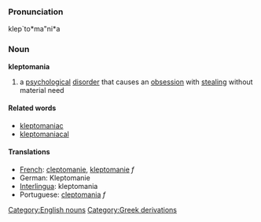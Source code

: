 ===Pronunciation===
klep`to*ma"ni*a

===Noun===
'''kleptomania'''

# a [[psychological]] [[disorder]] that causes an [[obsession]] with [[steal]]ing without material need

====Related words====
* [[kleptomaniac]]
* [[kleptomaniacal]]

====Translations====
*[[French]]: [[cleptomanie]], [[kleptomanie]] ''f''
*German: Kleptomanie
*[[Interlingua]]: kleptomania
*Portuguese: [[cleptomania]] ''f''

[[Category:English nouns]]
[[Category:Greek derivations]]